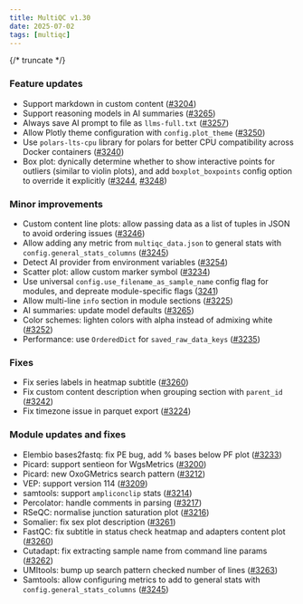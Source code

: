 ```yaml
---
title: MultiQC v1.30
date: 2025-07-02
tags: [multiqc]
---
```




{/* truncate */}

### Feature updates

- Support markdown in custom content ([#3204](https://github.com/MultiQC/MultiQC/pull/3204))
- Support reasoning models in AI summaries ([#3265](https://github.com/MultiQC/MultiQC/pull/3265))
- Always save AI prompt to file as `llms-full.txt` ([#3257](https://github.com/MultiQC/MultiQC/pull/3257))
- Allow Plotly theme configuration with `config.plot_theme` ([#3250](https://github.com/MultiQC/MultiQC/pull/3250))
- Use `polars-lts-cpu` library for polars for better CPU compatibility across Docker containers ([#3240](https://github.com/MultiQC/MultiQC/pull/3240))
- Box plot: dynically determine whether to show interactive points for outliers (similar to violin plots), and add `boxplot_boxpoints` config option to override it explicitly ([#3244](https://github.com/MultiQC/MultiQC/pull/3244), [#3248](https://github.com/MultiQC/MultiQC/pull/3248))

### Minor improvements

- Custom content line plots: allow passing data as a list of tuples in JSON to avoid ordering issues ([#3246](https://github.com/MultiQC/MultiQC/pull/3246))
- Allow adding any metric from `multiqc_data.json` to general stats with `config.general_stats_columns` ([#3245](https://github.com/MultiQC/MultiQC/pull/3245))
- Detect AI provider from environment variables ([#3254](https://github.com/MultiQC/MultiQC/pull/3254))
- Scatter plot: allow custom marker symbol ([#3234](https://github.com/MultiQC/MultiQC/pull/3234))
- Use universal `config.use_filename_as_sample_name` config flag for modules, and depreate module-specific flags ([3241](https://github.com/MultiQC/MultiQC/pull/3241))
- Allow multi-line `info` section in module sections ([#3225](https://github.com/MultiQC/MultiQC/pull/3225))
- AI summaries: update model defaults ([#3265](https://github.com/MultiQC/MultiQC/pull/3265))
- Color schemes: lighten colors with alpha instead of admixing white ([#3252](https://github.com/MultiQC/MultiQC/pull/3252))
- Performance: use `OrderedDict` for `saved_raw_data_keys` ([#3235](https://github.com/MultiQC/MultiQC/pull/3235))

### Fixes

- Fix series labels in heatmap subtitle ([#3260](https://github.com/MultiQC/MultiQC/pull/3260))
- Fix custom content description when grouping section with `parent_id` ([#3242](https://github.com/MultiQC/MultiQC/pull/3242))
- Fix timezone issue in parquet export ([#3224](https://github.com/MultiQC/MultiQC/pull/3224))

### Module updates and fixes

- Elembio bases2fastq: fix PE bug, add % bases below PF plot ([#3233](https://github.com/MultiQC/MultiQC/pull/3233))
- Picard: support sentieon for WgsMetrics ([#3200](https://github.com/MultiQC/MultiQC/pull/3200))
- Picard: new OxoGMetrics search pattern ([#3212](https://github.com/MultiQC/MultiQC/pull/3212))
- VEP: support version 114 ([#3209](https://github.com/MultiQC/MultiQC/pull/3209))
- samtools: support `ampliconclip` stats ([#3214](https://github.com/MultiQC/MultiQC/pull/3214))
- Percolator: handle comments in parsing ([#3217](https://github.com/MultiQC/MultiQC/pull/3217))
- RSeQC: normalise junction saturation plot ([#3216](https://github.com/MultiQC/MultiQC/pull/3216))
- Somalier: fix sex plot description ([#3261](https://github.com/MultiQC/MultiQC/pull/3261))
- FastQC: fix subtitle in status check heatmap and adapters content plot ([#3260](https://github.com/MultiQC/MultiQC/pull/3260))
- Cutadapt: fix extracting sample name from command line params ([#3262](https://github.com/MultiQC/MultiQC/pull/3262))
- UMItools: bump up search pattern checked number of lines ([#3263](https://github.com/MultiQC/MultiQC/pull/3263))
- Samtools: allow configuring metrics to add to general stats with `config.general_stats_columns` ([#3245](https://github.com/MultiQC/MultiQC/pull/3245))
